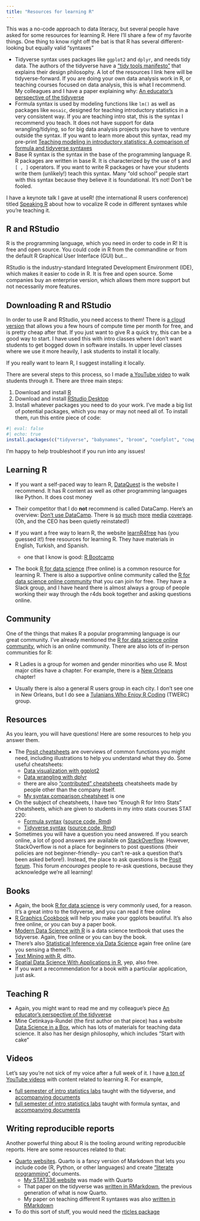 ```yaml
---
title: "Resources for learning R"
---
```


This was a no-code approach to data literacy, but several people have asked for some resources for learning R. Here I'll share a few of my favorite things. One thing to know right off the bat is that R has several different-looking but equally valid "syntaxes"

-   Tidyverse syntax uses packages like `ggplot2` and `dplyr`, and needs tidy data. The authors of the tidyverse have a ["tidy tools manifesto"](https://tidyverse.tidyverse.org/articles/manifesto.html) that explains their design philosophy. A lot of the resources I link here will be tidyverse-forward. If you are doing your own data analysis work in R, or teaching courses focused on data analysis, this is what I recommend. My colleagues and I have a paper explaining why: [An educator’s perspective of the tidyverse](https://escholarship.org/uc/item/7kk4d922)
-   Formula syntax is used by modeling functions like `lm()` as well as packages like `mosaic`, designed for teaching introductory statistics in a very consistent way. If you are teaching intro stat, this is the syntax I recommend you teach. It does not have support for data wrangling/tidying, so for big data analysis projects you have to venture outside the syntax. If you want to learn more about this syntax, read my pre-print [Teaching modeling in introductory statistics: A comparison of formula and tidyverse syntaxes](https://arxiv.org/abs/2201.12960)
-   Base R syntax is the syntax in the base of the programming language R. R packages are written in base R. It is characterized by the use of `$` and `[ , ]` operators. If you want to write R packages or have your students write them (unlikely!) teach this syntax. Many "old school" people start with this syntax because they believe it is foundational. It's not! Don't be fooled.

I have a keynote talk I gave at useR! (the international R users conference) titled [Speaking R](https://www.youtube.com/live/ckW9sSdIVAc?si=31XOZ0dhMQra5trv&t=690) about how to vocalize R code in different syntaxes while you're teaching it.

## R and RStudio

R is the programming language, which you need in order to code in R! It is free and open source. You could code in R from the commandline or from the default R Graphical User Interface (GUI) but...

RStudio is the industry-standard Integrated Development Environment (IDE), which makes it easier to code in R. It is free and open source. Some companies buy an enterprise version, which allows them more support but not necessarily more features.

## Downloading R and RStudio

In order to use R and RStudio, you need access to them! There is [a cloud version](https://posit.cloud/) that allows you a few hours of compute time per month for free, and is pretty cheap after that. If you just want to give R a quick try, this can be a good way to start. I have used this with intro classes where I don't want students to get bogged down in software installs. In upper level classes where we use it more heavily, I ask students to install it locally.

If you really want to learn R, I suggest installing it locally.

There are several steps to this process, so I made [a YouTube video](https://www.youtube.com/watch?v=pDuKbv4AOJg&list=PLik6fAQnSI92b9mVU-8wMQfuzQa8I7PmS&index=28) to walk students through it. There are three main steps:

1.  Download and install [R](http://cran.us.r-project.org/)
2.  Download and install [RStudio Desktop](http://www.rstudio.com/products/rstudio/)
3.  Install whatever packages you need to do your work. I've made a big list of potential packages, which you may or may not need all of. To install them, run this entire piece of code:

```r
#| eval: false
#| echo: true
install.packages(c("tidyverse", "babynames", "broom", "coefplot", "cowplot", "devtools", "drat", "fueleconomy", "fivethirtyeight", "formatR", "gapminder", "GGally", "ggforce", "ggraph", "ggrepel", "ggridges", "graphlayouts", "gridExtra", "here", "hexbin", "interplot", "janitor", "margins", "mgcv", "maps", "mapproj", "nycflights13", "RColorBrewer", "rmarkdown", "sf", "skimr", "usethis", "viridis", "viridisLite"))
```

I'm happy to help troubleshoot if you run into any issues!

## Learning R

-   If you want a self-paced way to learn R, [DataQuest](https://www.dataquest.io/) is the website I recommend. It has R content as well as other programming languages like Python. It does cost money

-   Their competitor that I do **not** recommend is called DataCamp. Here's an overview: [Don't use DataCamp](https://dnlmc.medium.com/dont-use-datacamp-ef04adcf1b7f). There is [so](https://www.buzzfeednews.com/article/daveyalba/datacamp-sexual-harassment-metoo-tech-startup) [much](https://www.vice.com/en_us/article/597p7z/datacamp-teachers-boycott-their-own-classes-following-sexual-misconduct-by-executive) [more](https://www.computerworld.com/article/3389684/r-community-blasts-datacamp-response-to-execs-inappropriate-behavior.html) [media](https://www.computerworld.com/article/3390739/datacamp-ceo-steps-down-indefinitely-in-wake-of-inappropriate-behavior.html) [coverage](https://www.businessinsider.com/datacamp-ceo-made-uninvited-physical-contact-with-employee-sources-say-2019-4). (Oh, and the CEO has been quietly reinstated!)

-   If you want a free way to learn R, the website [learnR4free](https://www.learnr4free.com/en/) has (you guessed it!) free resources for learning R. They have materials in English, Turkish, and Spanish.

    -   one that I know is good: [R Bootcamp](https://r-bootcamp.netlify.app/)

-   The book [R for data science](https://r4ds.had.co.nz/) (free online) is a common resource for learning R. There is also a supportive online community called the [R for data science online community](https://dslc.io/) that you can join for free. They have a Slack group, and I have heard there is almost always a group of people working their way through the r4ds book together and asking questions online.

## Community

One of the things that makes R a popular programming language is our great community. I've already mentioned the [R for data science online community](https://dslc.io/), which is an online community. There are also lots of in-person communities for R:

-   R Ladies is a group for women and gender minorities who use R. Most major cities have a chapter. For example, there is a [New Orleans](https://www.meetup.com/rladies-new-orleans/) chapter!

-   Usually there is also a general R users group in each city. I don't see one in New Orleans, but I do see a [Tulanians Who Enjoy R Coding](https://tulanianswhoenjoyrcoding.wordpress.com/contact/) (TWERC) group.

## Resources

As you learn, you will have questions! Here are some resources to help you answer them.

-   The [Posit cheatsheets](https://posit.co/resources/cheatsheets/) are overviews of common functions you might need, including illustrations to help you understand what they do. Some useful cheatsheets:
    -   [Data visualization with ggplot2](https://rstudio.github.io/cheatsheets/html/data-visualization.html)
    -   [Data wrangling with dplyr](https://rstudio.github.io/cheatsheets/html/data-transformation.html)
    -   there are also ["contributed" cheatsheets](https://rstudio.github.io/cheatsheets/contributed-cheatsheets.html) cheatsheets made by people other than the company itself.
    -   [My syntax comparison cheatsheet](https://rstudio.github.io/cheatsheets/syntax.pdf) is one
-   On the subject of cheatsheets, I have two "Enough R for Intro Stats" cheatsheets, which are given to students in my intro stats courses STAT 220:
    -   [Formula syntax](https://stthomas.instructure.com/courses/75281/files/8679849?wrap=1 "all_the_R_you_need_formula.pdf") ([source code, Rmd](https://github.com/AmeliaMN/STAT220-labs/blob/main/all_the_R_you_need_formula.Rmd))
    -   [Tidyverse syntax](https://stthomas.instructure.com/courses/75281/files/8679847?wrap=1 "all_the_R_you_need_tidy.pdf") ([source code, Rmd](https://github.com/AmeliaMN/STAT220-labs/blob/main/all_the_R_you_need_tidy.Rmd))
- Sometimes you will have a question you need answered. If you search online, a lot of good answers are available on [StackOverflow](https://stackoverflow.com/). However, StackOverflow is not a place for beginners to post questions (their policies are not beginner-friendly-- you can't re-ask a question that's been asked before!). Instead, the place to ask questions is the [Posit forum](https://forum.posit.co/). This forum *encourages* people to re-ask questions, because they acknowledge we're all learning! 

## Books

-   Again, the book [R for data science](https://r4ds.had.co.nz/) is very commonly used, for a reason. It's a great intro to the tidyverse, and you can read it free online
-   [R Graphics Cookbook](http://www.cookbook-r.com/) will help you make your ggplots beautiful. It's also free online, or you can buy a paper book.
-   [Modern Data Science with R](https://mdsr-book.github.io/mdsr3e/) is a data science textbook that uses the tidyverse. Again, free online or you can buy the book.
-   There's also [Statistical Inference via Data Science](https://moderndive.com/) again free online (are you sensing a theme?).
-   [Text Mining with R](https://www.tidytextmining.com/), ditto.
-   [Spatial Data Science With Applications in R](https://r-spatial.org/book/), yep, also free.
-   If you want a recommendation for a book with a particular application, just ask.

## Teaching R

-   Again, you might want to read me and my colleague's piece [An educator's perspective of the tidyverse](https://escholarship.org/uc/item/7kk4d922)
-   Mine Cetinkaya-Rundel (the first author on that piece) has a website [Data Science in a Box](https://datasciencebox.org/), which has lots of materials for teaching data science. It also has her design philosophy, which includes "Start with cake"

## Videos

Let's say you're not sick of my voice after a full week of it. I have [a ton of YouTube videos](www.youtube.com/@AmeliaMcNamara) with content related to learning R. For example,

-   [full semester of intro statistics labs](https://www.youtube.com/watch?v=0suW9SM5uJY&list=PLik6fAQnSI93eBVuAONFBCVdOd7VFhKQX&pp=gAQBiAQB) taught with the tidyverse, and [accompanying documents](https://github.com/AmeliaMN/STAT220-labs/tree/main/tidy)
-   [full semester of intro statistics labs](https://www.youtube.com/watch?v=0suW9SM5uJY&list=PLik6fAQnSI90bHK9fapPS-eZCUhgROh6S) taught with formula syntax, and [accompanying documents](https://github.com/AmeliaMN/STAT220-labs/tree/main/formula)

## Writing reproducible reports

Another powerful thing about R is the tooling around writing reproducible reports. Here are some resources related to that:

-   [Quarto websites](https://quarto.org/docs/websites/). Quarto is a fancy version of Markdown that lets you include code (R, Python, or other languages) and create ["literate programming"](https://en.wikipedia.org/wiki/Literate_programming) documents.
    -   [My STAT336 website](https://ameliamn.github.io/STAT336/) was made with Quarto
    -   That paper on the tidyverse was [written in RMarkdown](https://github.com/mine-cetinkaya-rundel/educators-perspective-tidyverse/blob/main/educators-perspective-tidyverse.Rmd), the previous generation of what is now Quarto.
    -   My paper on teaching different R syntaxes was also [written in RMarkdown](https://github.com/AmeliaMN/ComparingSyntaxForModeling/blob/main/PaperDraft.Rmd)
-   To do this sort of stuff, you would need the [rticles package](https://github.com/rstudio/rticles)
